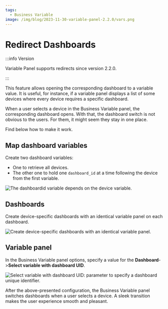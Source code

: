 ```yaml
---
tags:
  - Business Variable
image: /img/blog/2023-11-30-variable-panel-2.2.0/vars.png
---
```



# Redirect Dashboards

:::info Version

Variable Panel supports redirects since version 2.2.0.

:::

This feature allows opening the corresponding dashboard to a variable value. It is useful, for instance, if a variable panel displays a list of some devices where every device requires a specific dashboard.

When a user selects a device in the Business Variable panel, the corresponding dashboard opens. With that, the dashboard switch is not obvious to the users. For them, it might seem they stay in one place.

Find below how to make it work.

<Shorts id="TtC2bh7a4fE" title="Business Variable panel 2.2.0 for Grafana." />

## Map dashboard variables

Create two dashboard variables:

- One to retrieve all devices.
- The other one to hold one `dashboard_id` at a time following the device from the first variable.

<Image
  title="The dashboardid variable depends on the device variable."
  src="/img/blog/2023-11-30-variable-panel-2.2.0/vars.png"
/>

## Dashboards

Create device-specific dashboards with an identical variable panel on each dashboard.

<Image
  title="Create device-specific dashboards with an identical variable panel."
  src="/img/blog/2023-11-30-variable-panel-2.2.0/switch-dash.png"
/>

## Variable panel

In the Business Variable panel options, specify a value for the **Dashboard**->**Select variable with dashboard UID**.

<Image
  title="Select variable with dashboard UID: parameter to specify a dashboard unique identifier."
  src="/img/plugins/business-variable/var-conf.png"
/>

After the above-presented configuration, the Business Variable panel switches dashboards when a user selects a device. A sleek transition makes the user experience smooth and pleasant.
